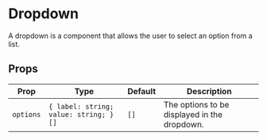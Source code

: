 

# Dropdown

A dropdown is a component that allows the user to select an option from a list.

<ComponentShowcase>
  <GlassDropdown
    options={[
      { label: "Option 1", value: "1" },
      { label: "Option 2", value: "2" },
      { label: "Option 3", value: "3" },
    ]}
  />
</ComponentShowcase>

## Props

| Prop | Type | Default | Description |
| --- | --- | --- | --- |
| `options` | `{ label: string; value: string; }[]` | `[]` | The options to be displayed in the dropdown. |
